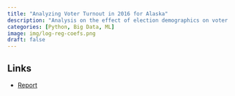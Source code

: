 ```yaml
---
title: "Analyzing Voter Turnout in 2016 for Alaska"
description: "Analysis on the effect of election demographics on voter turnout using hypothesis testing and machine learning"
categories: [Python, Big Data, ML]
image: img/log-reg-coefs.png
draft: false
---
```


## Links

-   [Report](../../notebooks/voter-turnout.html)
